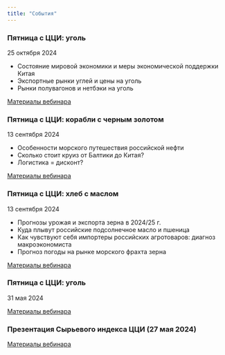 ```yaml
---
title: "События"
---
```


### Пятница с ЦЦИ: уголь 

25 октября 2024

-   Состояние мировой экономики и меры экономической поддержки Китая
-   Экспортные рынки углей и цены на уголь
-   Рынки полувагонов и нетбэки на уголь

[Материалы вебинара](events/2024-10-25-coal.qmd)

### Пятница с ЦЦИ: корабли с черным золотом 

13 сентября 2024

-   Особенности морского путешествия российской нефти
-   Сколько стоит круиз от Балтики до Китая?
-   Логистика = дисконт?

[Материалы вебинара](events/2024-09-13-crude.qmd)

### Пятница с ЦЦИ: хлеб с маслом

13 сентября 2024

-   Прогнозы урожая и экспорта зерна в 2024/25 г.
-   Куда плывут российские подсолнечное масло и пшеница
-   Как чувствуют себя импортеры российских агротоваров: диагноз макроэкономиста
-   Прогноз погоды на рынке морского фрахта зерна

[Материалы вебинара](events/2024-09-13-wheat.qmd)

### Пятница с ЦЦИ: уголь

31 мая 2024

[Материалы вебинара](events/2024-05-31-coal.qmd)

### Презентация Сырьевого индекса ЦЦИ (27 мая 2024)

[Материалы вебинара](events/2024-05-27-PBC-index.qmd)
